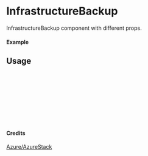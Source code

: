 
<Meta of={InfrastructureBackup} title="Azure/AzureStack/InfrastructureBackup" />

# InfrastructureBackup

InfrastructureBackup component with different props.

#### Example

<Canvas of={InfrastructureBackup.Primary} />

## Usage

```ts
import { InfrastructureBackup } from "yadl-ui";

const Example = () => {
  return (
      <InfrastructureBackup />
  );
};

export default Example;
```

#### Credits
[Azure/AzureStack](https://learn.microsoft.com/en-us/azure/architecture/icons/)
